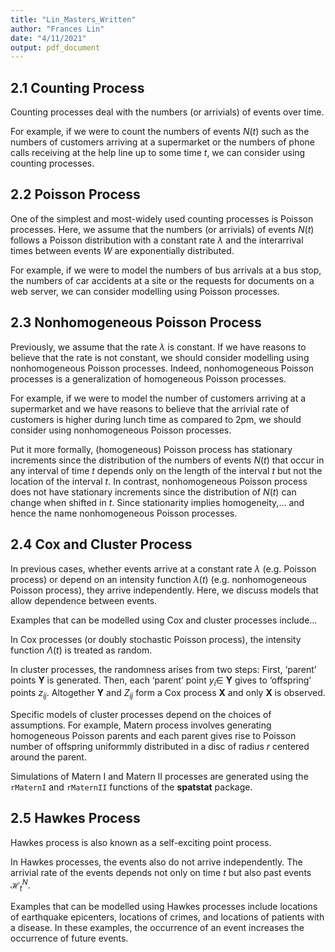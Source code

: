 ```yaml
---
title: "Lin_Masters_Written"
author: "Frances Lin"
date: "4/11/2021"
output: pdf_document
---
```


## 2.1 Counting Process

Counting processes deal with the numbers (or arrivials) of events over time.

For example, if we were to count the numbers of events $N(t)$ such as the numbers of customers arriving at a supermarket or the numbers of phone calls receiving at the help line up to some time $t$, we can consider using counting processes.




## 2.2 Poisson Process

One of the simplest and most-widely used counting processes is Poisson processes. Here, we assume that the numbers (or arrivials) of events $N(t)$ follows a Poisson distribution with a constant rate $\lambda$ and the interarrival times between events $W$ are exponentially distributed. 

For example, if we were to model the numbers of bus arrivals at a bus stop, the numbers of car accidents at a site or the requests for documents on a web server, we can consider modelling using Poisson processes.




## 2.3 Nonhomogeneous Poisson Process

Previously, we assume that the rate $\lambda$ is constant. If we have reasons to believe that the rate is not constant, we should consider modelling using nonhomogeneous Poisson processes. Indeed, nonhomogeneous Poisson processes is a generalization of homogeneous Poisson processes. 

For example, if we were to model the number of customers arriving at a supermarket and we have reasons to believe that the arrivial rate of customers is higher during lunch time as compared to 2pm, we should consider using nonhomogeneous Poisson processes. 

Put it more formally, (homogeneous) Poisson process has stationary increments since the distribution of the numbers of events $N(t)$ that occur in any interval of time $t$ depends only on the length of the interval $t$ but not the location of the interval $t$. In contrast, nonhomogeneous Poisson process does not have stationary increments since the distribution of $N(t)$ can change when shifted in $t$. Since stationarity implies homogeneity,... and hence the name nonhomogeneous Poisson processes. 




## 2.4 Cox and Cluster Process

In previous cases, whether events arrive at a constant rate $\lambda$ (e.g. Poisson process) or depend on an intensity function $\lambda (t)$ (e.g. nonhomogeneous Poisson process), they arrive independently. Here, we discuss models that allow dependence between events. 

Examples that can be modelled using Cox and cluster processes include...  

In Cox processes (or doubly stochastic Poisson process), the intensity function $\Lambda (t)$ is treated as random. 

In cluster processes, the randomness arises from two steps: First, 'parent' points **Y** is generated. Then, each 'parent' point $y_i \in$ **Y** gives to 'offspring' points $z_{ij}$. Altogether **Y** and $Z_{ij}$ form a Cox process **X** and only **X** is observed. 

Specific models of cluster processes depend on the choices of assumptions. For example, Matern process involves generating homogeneous Poisson parents and each parent gives rise to Poisson number of offspring uniformmly distributed in a disc of radius $r$ centered around the parent.

Simulations of Matern I and Matern II processes are generated using the `rMaternI` and `rMaternII` functions of the **spatstat** package. 




## 2.5 Hawkes Process 

Hawkes process is also known as a self-exciting point process.  

In Hawkes processes, the events also do not arrive independently. The arrivial rate of the events depends not only on time $t$ but also past events $\mathcal{H}_{t}^{N}$. 

Examples that can be modelled using Hawkes processes include locations of earthquake epicenters, locations of crimes, and locations of patients with a disease. In these examples, the occurrence of an event increases the occurrence of future events. 




